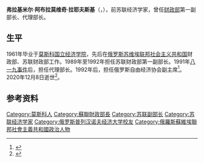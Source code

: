 {{Infobox officeholder
| 姓名     = 弗拉基米尔·拉耶夫斯基
| 原名     = Владимир Раевский
| 性别     = 男
| 职务     = [[苏联财政部|苏联财政部]]代理部长
| 总统     = [[米哈伊尔·谢尔盖耶维奇·戈尔巴乔夫|米哈伊尔·谢尔盖耶维奇·戈尔巴乔夫]]
| 就任日期 = 1991年8月21日
| 卸任日期 = 1992年2月4日
| 前任     = [[弗拉基米尔·叶菲莫维奇·奥尔洛夫|弗拉基米尔·叶菲莫维奇·奥尔洛夫]]
| 继任     =
| 出生日期 = 1938年7月6日
| 出生地点 = 苏联莫斯科
| 逝世日期 = {{Dda|2020|12|8|1938|7|6}}
| 逝世地点 = 
| 职业     = [[经济学家|经济学家]]
| 母校     = [[俄罗斯普列汉诺夫经济大学|莫斯科国立经济学院]]
}}
'''弗拉基米尔·阿布拉莫维奇·拉耶夫斯基'''（{{lang-ru|Владимир Абрамович Раевский}}，{{bd|1938年|7月6日|2020年|12月8日|catIdx=Raevsky}}），前苏联经济学家，曾任[[苏联财政部|财政部]]第一副部长、代理部长。

==生平==
1961年毕业于[[俄罗斯普列汉诺夫经济大学|莫斯科国立经济学院]]，先后在[[俄罗斯苏维埃联邦社会主义共和国|俄罗斯苏维埃联邦社会主义共和国]]财政部、苏联财政部工作。1989年至1992年担任苏联财政部第一副部长。1991年[[八一九事件|八一九事件]]后，担任代理部长。1992年后，担任俄罗斯自由经济协会副主席<ref>{{cite web |title=Владимир Абрамович Раевский |url=https://www.eg-online.ru/article/431392/ |publisher=Экономика и жизнь |language=ru |date=2020-12-11}}</ref>。2020年12月8日逝世<ref>{{cite web |title=Ушёл из жизни Раевский Владимир Абрамович |url=https://tonchu.org/news/ushyol-iz-zhizni-raevskiy-vladimir-abramovich-/ |language=ru |date=2020-12-10 |access-date=2020-12-16 |archive-date=2021-12-06 |archive-url=https://web.archive.org/web/20211206071639/https://tonchu.org/news/ushyol-iz-zhizni-raevskiy-vladimir-abramovich-/ }}</ref>。
==参考资料==
{{reflist}}
{{Authority control}}
{{DEFAULTSORT:Raevsky, Vladimir}}
[[Category:莫斯科人|Category:莫斯科人]]
[[Category:蘇聯財政部長|Category:蘇聯財政部長]]
[[Category:苏联副部长|Category:苏联副部长]]
[[Category:苏联经济学家|Category:苏联经济学家]]
[[Category:俄罗斯普列汉诺夫经济大学校友|Category:俄罗斯普列汉诺夫经济大学校友]]
[[Category:俄羅斯蘇維埃聯邦社會主義共和國政治人物|Category:俄羅斯蘇維埃聯邦社會主義共和國政治人物]]
{{bio-stub}}